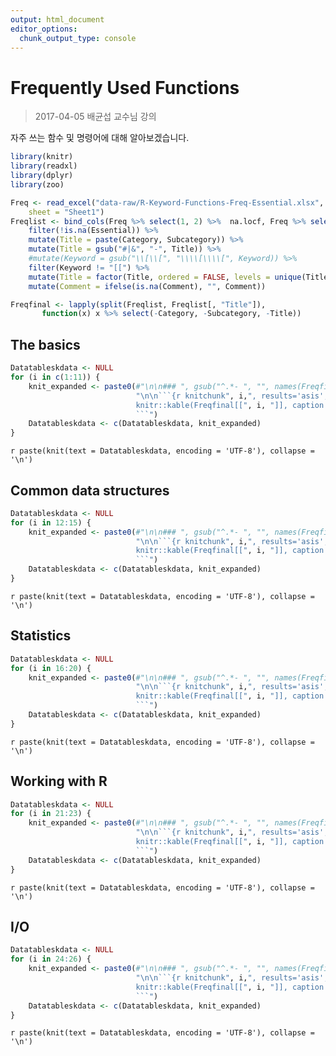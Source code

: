 ```yaml
---
output: html_document
editor_options: 
  chunk_output_type: console
---
```


# Frequently Used Functions

> 2017-04-05 배균섭 교수님 강의

자주 쓰는 함수 및 명령어에 대해 알아보겠습니다.

```r
library(knitr)
library(readxl)
library(dplyr)
library(zoo)

Freq <- read_excel("data-raw/R-Keyword-Functions-Freq-Essential.xlsx", 
    sheet = "Sheet1")
Freqlist <- bind_cols(Freq %>% select(1, 2) %>%  na.locf, Freq %>% select(-1, -2, Keyword = 3)) %>% 
    filter(!is.na(Essential)) %>% 
    mutate(Title = paste(Category, Subcategory)) %>% 
    mutate(Title = gsub("#|&", "-", Title)) %>% 
    #mutate(Keyword = gsub("\\[\\[", "\\\\[\\\\[", Keyword)) %>% 
    filter(Keyword != "[[") %>% 
    mutate(Title = factor(Title, ordered = FALSE, levels = unique(Title))) %>% 
    mutate(Comment = ifelse(is.na(Comment), "", Comment))

Freqfinal <- lapply(split(Freqlist, Freqlist[, "Title"]), 
       function(x) x %>% select(-Category, -Subcategory, -Title))
```

## The basics

```r
Datatableskdata <- NULL
for (i in c(1:11)) {
    knit_expanded <- paste0(#"\n\n### ", gsub("^.*- ", "", names(Freqfinal)[i]),
                            "\n\n```{r knitchunk", i,", results='asis', echo=FALSE}\n\n
                            knitr::kable(Freqfinal[[", i, "]], caption = names(Freqfinal)[",i,"], booktabs = TRUE, longtable = TRUE)\n\n
                            ```")
    Datatableskdata <- c(Datatableskdata, knit_expanded)
}
```

<!--- knit those table chunk statements --> 
`r paste(knit(text = Datatableskdata, encoding = 'UTF-8'), collapse = '\n')`

## Common data structures

```r
Datatableskdata <- NULL
for (i in 12:15) {
    knit_expanded <- paste0(#"\n\n### ", gsub("^.*- ", "", names(Freqfinal)[i]), "\n",
                            "\n\n```{r knitchunk", i,", results='asis', echo=FALSE}\n\n
                            knitr::kable(Freqfinal[[", i, "]], caption = names(Freqfinal)[",i,"], booktabs = TRUE, longtable = TRUE)\n\n
                            ```")
    Datatableskdata <- c(Datatableskdata, knit_expanded)
}
```

<!--- knit those table chunk statements --> 
`r paste(knit(text = Datatableskdata, encoding = 'UTF-8'), collapse = '\n')`


## Statistics

```r
Datatableskdata <- NULL
for (i in 16:20) {
    knit_expanded <- paste0(#"\n\n### ", gsub("^.*- ", "", names(Freqfinal)[i]), "\n",
                            "\n\n```{r knitchunk", i,", results='asis', echo=FALSE}\n\n
                            knitr::kable(Freqfinal[[", i, "]], caption = names(Freqfinal)[",i,"], booktabs = TRUE, longtable = TRUE)\n\n
                            ```")
    Datatableskdata <- c(Datatableskdata, knit_expanded)
}
```

<!--- knit those table chunk statements --> 
`r paste(knit(text = Datatableskdata, encoding = 'UTF-8'), collapse = '\n')`


## Working with R 

```r
Datatableskdata <- NULL
for (i in 21:23) {
    knit_expanded <- paste0(#"\n\n### ", gsub("^.*- ", "", names(Freqfinal)[i]), "\n",
                            "\n\n```{r knitchunk", i,", results='asis', echo=FALSE}\n\n
                            knitr::kable(Freqfinal[[", i, "]], caption = names(Freqfinal)[",i,"], booktabs = TRUE, longtable = TRUE)\n\n
                            ```")
    Datatableskdata <- c(Datatableskdata, knit_expanded)
}
```

<!--- knit those table chunk statements --> 
`r paste(knit(text = Datatableskdata, encoding = 'UTF-8'), collapse = '\n')`


## I/O

```r
Datatableskdata <- NULL
for (i in 24:26) {
    knit_expanded <- paste0(#"\n\n### ", gsub("^.*- ", "", names(Freqfinal)[i]), "\n",
                            "\n\n```{r knitchunk", i,", results='asis', echo=FALSE}\n\n
                            knitr::kable(Freqfinal[[", i, "]], caption = names(Freqfinal)[",i,"], booktabs = TRUE, longtable = TRUE)\n\n
                            ```")
    Datatableskdata <- c(Datatableskdata, knit_expanded)
}
```

<!--- knit those table chunk statements --> 
`r paste(knit(text = Datatableskdata, encoding = 'UTF-8'), collapse = '\n')`
